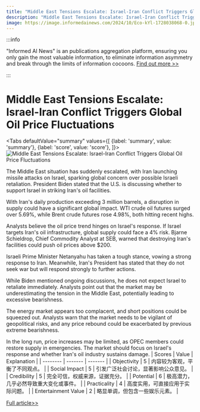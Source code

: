 ```yaml
---
title: "Middle East Tensions Escalate: Israel-Iran Conflict Triggers Global Oil Price Fluctuations"
description: "Middle East Tensions Escalate: Israel-Iran Conflict Triggers Global Oil Price Fluctuations"
image: https://image.informedainews.com/2024/10/Eco-kYl-1728038068-0.jpg
---
```



:::info

"Informed AI News" is an publications aggregation platform, ensuring you only gain the most valuable information, to eliminate information asymmetry and break through the limits of information cocoons.  [Find out more >>](/)

:::

# Middle East Tensions Escalate: Israel-Iran Conflict Triggers Global Oil Price Fluctuations


<Tabs
	defaultValue="summary"
	values={[
	{label: 'summary', value: 'summary'},
	{label: 'score', value: 'score'},
]}>
<TabItem value="summary">
<img
  src="https://image.informedainews.com/2024/10/Eco-kYl-1728038068-0.jpg"
  alt="Middle East Tensions Escalate: Israel-Iran Conflict Triggers Global Oil Price Fluctuations"
/>



The Middle East situation has suddenly escalated, with Iran launching missile attacks on Israel, sparking global concern over possible Israeli retaliation. President Biden stated that the U.S. is discussing whether to support Israel in striking Iran's oil facilities.

With Iran's daily production exceeding 3 million barrels, a disruption in supply could have a significant global impact. WTI crude oil futures surged over 5.69%, while Brent crude futures rose 4.98%, both hitting recent highs.

Analysts believe the oil price trend hinges on Israel's response. If Israel targets Iran's oil infrastructure, global supply could face a 4% risk. Bjarne Schieldrop, Chief Commodity Analyst at SEB, warned that destroying Iran's facilities could push oil prices above $200.

Israeli Prime Minister Netanyahu has taken a tough stance, vowing a strong response to Iran. Meanwhile, Iran's President has stated that they do not seek war but will respond strongly to further actions.

While Biden mentioned ongoing discussions, he does not expect Israel to retaliate immediately. Analysts point out that the market may be underestimating the tension in the Middle East, potentially leading to excessive bearishness.

The energy market appears too complacent, and short positions could be squeezed out. Analysts warn that the market needs to be vigilant of geopolitical risks, and any price rebound could be exacerbated by previous extreme bearishness.

In the long run, price increases may be limited, as OPEC members could restore supply in emergencies. The market should focus on Israel's response and whether Iran's oil industry sustains damage.
</TabItem>
<TabItem value="score">
	| Scores     | Value   | Explanation |
	| -------- | ------- | ------- |
	| Objectivity  | 5    | 内容较为客观，平衡了不同观点。    |
	| Social Impact | 5     | 引发广泛社会讨论，显著影响公众意见。    |
	| Credibility    | 5    | 完全可信，权威来源，证据充分。    |
	| Potential    | 6    | 极高潜力，几乎必然导致重大变化或事件。    |
	| Practicality    | 4    | 高度实用，可直接应用于实际问题。    |
	| Entertainment Value    | 2    | 略显单调，但包含一些娱乐元素。    |
</TabItem>
</Tabs>

[Full article>>](https://wallstreetcn.com/articles/3729479)
